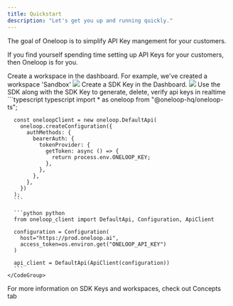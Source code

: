 ```yaml
---
title: Quickstart
description: "Let's get you up and running quickly."
---
```


The goal of Oneloop is to simplify API Key mangement for your customers.

If you find yourself spending time setting up API Keys for your customers, then Oneloop is for you.

<Steps>
  <Step title="Create Workspace">
    Create a workspace in the dashboard. For example, we've created a workspace 'Sandbox'
    <Frame caption="Here we created a workspace 'Sandbox'">
      <img src="images/create_workspace.png" />
    </Frame>
  </Step>
  <Step title="Create Root Key">
    Create a SDK Key in the Dashboard.
    <img src="images/create_root_key.png" />
  </Step>
  <Step title="Use the SDK">
    Use the SDK along with the SDK Key to generate, delete, verify api keys in realtime
    <CodeGroup>
      ```typescript typescript
      import * as oneloop from "@oneloop-hq/oneloop-ts";

      const oneloopClient = new oneloop.DefaultApi(
        oneloop.createConfiguration({
          authMethods: {
            bearerAuth: {
              tokenProvider: {
                getToken: async () => {
                  return process.env.ONELOOP_KEY;
                },
              },
            },
          },
        })
      );
      ```

      ```python python
      from oneloop_client import DefaultApi, Configuration, ApiClient

      configuration = Configuration(
        host="https://prod.oneloop.ai",
        access_token=os.environ.get("ONELOOP_API_KEY")
      )

      api_client = DefaultApi(ApiClient(configuration))
      ```
    </CodeGroup>
  </Step>
</Steps>

For more information on SDK Keys and workspaces, check out Concepts tab
